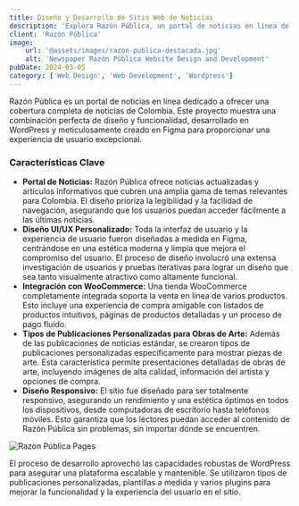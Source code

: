 ```yaml
---
title: Diseño y Desarrollo de Sitio Web de Noticias
description: 'Explora Razón Pública, un portal de noticias en línea de Colombia diseñado en Figma y desarrollado en WordPress. Las características incluyen una tienda WooCommerce y publicaciones personalizadas para obras de arte, ofreciendo una experiencia UI/UX a medida.'
client: 'Razón Pública'
image:
    url: '@assets/images/razon-publica-destacada.jpg'
    alt: 'Newspaper Razón Pública Website Design and Development'
pubDate: 2024-03-05
category: ['Web Design', 'Web Development', 'Wordpress']
---
```


Razón Pública es un portal de noticias en línea dedicado a ofrecer una cobertura completa de noticias de Colombia. Este proyecto muestra una combinación perfecta de diseño y funcionalidad, desarrollado en WordPress y meticulosamente creado en Figma para proporcionar una experiencia de usuario excepcional.

### Características Clave

-   **Portal de Noticias:** Razón Pública ofrece noticias actualizadas y artículos informativos que cubren una amplia gama de temas relevantes para Colombia. El diseño prioriza la legibilidad y la facilidad de navegación, asegurando que los usuarios puedan acceder fácilmente a las últimas noticias.
-   **Diseño UI/UX Personalizado:** Toda la interfaz de usuario y la experiencia de usuario fueron diseñadas a medida en Figma, centrándose en una estética moderna y limpia que mejora el compromiso del usuario. El proceso de diseño involucró una extensa investigación de usuarios y pruebas iterativas para lograr un diseño que sea tanto visualmente atractivo como altamente funcional.
-   **Integración con WooCommerce:** Una tienda WooCommerce completamente integrada soporta la venta en línea de varios productos. Esto incluye una experiencia de compra amigable con listados de productos intuitivos, páginas de productos detalladas y un proceso de pago fluido.
-   **Tipos de Publicaciones Personalizadas para Obras de Arte:** Además de las publicaciones de noticias estándar, se crearon tipos de publicaciones personalizadas específicamente para mostrar piezas de arte. Esta característica permite presentaciones detalladas de obras de arte, incluyendo imágenes de alta calidad, información del artista y opciones de compra.
-   **Diseño Responsivo:** El sitio fue diseñado para ser totalmente responsivo, asegurando un rendimiento y una estética óptimos en todos los dispositivos, desde computadoras de escritorio hasta teléfonos móviles. Esto garantiza que los lectores puedan acceder al contenido de Razón Pública sin problemas, sin importar dónde se encuentren.

![Razon Pública Pages](@assets/images/razon-internas.jpg)

El proceso de desarrollo aprovechó las capacidades robustas de WordPress para asegurar una plataforma escalable y mantenible. Se utilizaron tipos de publicaciones personalizadas, plantillas a medida y varios plugins para mejorar la funcionalidad y la experiencia del usuario en el sitio.
